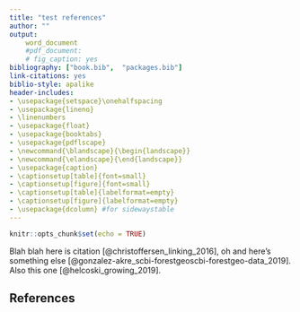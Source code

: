 ```yaml
---
title: "test references"
author: ""
output: 
    word_document
    #pdf_document:
    # fig_caption: yes
bibliography: ["book.bib",  "packages.bib"]
link-citations: yes
biblio-style: apalike
header-includes:
- \usepackage{setspace}\onehalfspacing
- \usepackage{lineno}
- \linenumbers
- \usepackage{float}
- \usepackage{booktabs}
- \usepackage{pdflscape}
- \newcommand{\blandscape}{\begin{landscape}}
- \newcommand{\elandscape}{\end{landscape}}
- \usepackage{caption}
- \captionsetup[table]{font=small}
- \captionsetup[figure]{font=small}
- \captionsetup[table]{labelformat=empty}
- \captionsetup[figure]{labelformat=empty}
- \usepackage{dcolumn} #for sidewaystable
---
```


```r
knitr::opts_chunk$set(echo = TRUE)
```

Blah blah here is citation [@christoffersen_linking_2016], oh and here's something else [@gonzalez-akre_scbi-forestgeoscbi-forestgeo-data_2019]. Also this one [@helcoski_growing_2019].

## References